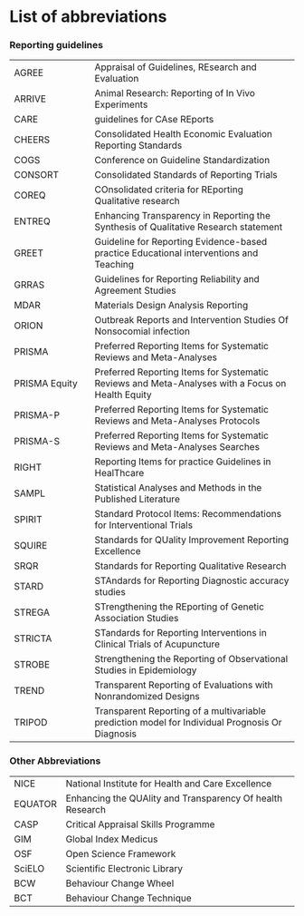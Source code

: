 # List of abbreviations {.unnumbered}

### Reporting guidelines {#sec-rg-abbreviations}

|
:-|:----
AGREE |  Appraisal of Guidelines, REsearch and Evaluation
ARRIVE | Animal Research: Reporting of In Vivo Experiments
CARE | guidelines for CAse REports
CHEERS | Consolidated Health Economic Evaluation Reporting Standards
COGS | Conference on Guideline Standardization
CONSORT | Consolidated Standards of Reporting Trials
COREQ |  COnsolidated criteria for REporting Qualitative research
ENTREQ | Enhancing Transparency in Reporting the Synthesis of Qualitative Research statement
GREET | Guideline for Reporting Evidence-based practice Educational interventions and Teaching
GRRAS | Guidelines for Reporting Reliability and Agreement Studies
MDAR | Materials Design Analysis Reporting
ORION | Outbreak Reports and Intervention Studies Of Nonsocomial infection
PRISMA | Preferred Reporting Items for Systematic Reviews and Meta-Analyses
PRISMA Equity | Preferred Reporting Items for Systematic Reviews and Meta-Analyses with a Focus on Health Equity
PRISMA-P | Preferred Reporting Items for Systematic Reviews and Meta-Analyses Protocols
PRISMA-S | Preferred Reporting Items for Systematic Reviews and Meta-Analyses Searches
RIGHT |  Reporting Items for practice Guidelines in HealThcare
SAMPL | Statistical Analyses and Methods in the Published Literature
SPIRIT | Standard Protocol Items: Recommendations for Interventional Trials
SQUIRE | Standards for QUality Improvement Reporting Excellence
SRQR | Standards for Reporting Qualitative Research
STARD |  STAndards for Reporting Diagnostic accuracy studies
STREGA | STrengthening the REporting of Genetic Association Studies
STRICTA | STandards for Reporting Interventions in Clinical Trials of Acupuncture
STROBE | Strengthening the Reporting of Observational Studies in Epidemiology
TREND | Transparent Reporting of Evaluations with Nonrandomized Designs
TRIPOD | Transparent Reporting of a multivariable prediction model for Individual Prognosis Or Diagnosis



### Other Abbreviations {#sec-abbreviations}

|
:-|:----
NICE | National Institute for Health and Care Excellence
EQUATOR | Enhancing the QUAlity and Transparency Of health Research
CASP | Critical Appraisal Skills Programme
GIM | Global Index Medicus
OSF | Open Science Framework
SciELO | Scientific Electronic Library
BCW | Behaviour Change Wheel
BCT | Behaviour Change Technique